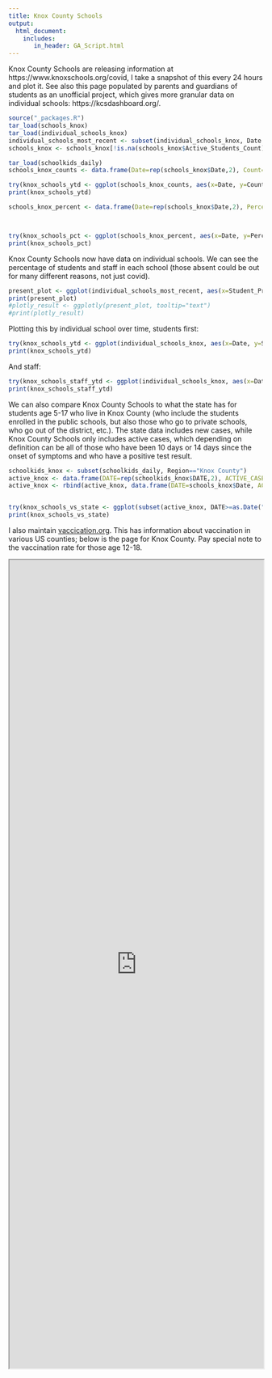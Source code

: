 ```yaml
---
title: Knox County Schools
output:
  html_document:
    includes:
       in_header: GA_Script.html
---
```


Knox County Schools are releasing information at https://www.knoxschools.org/covid, I take a snapshot of this every 24 hours and plot it. See also this page populated by parents and guardians of students as an unofficial project, which gives more granular data on individual schools: https://kcsdashboard.org/.

```r

source("_packages.R")
tar_load(schools_knox)
tar_load(individual_schools_knox)
individual_schools_most_recent <- subset(individual_schools_knox, Date == max(Date))
schools_knox <- schools_knox[!is.na(schools_knox$Active_Students_Count),]

tar_load(schoolkids_daily)
schools_knox_counts <- data.frame(Date=rep(schools_knox$Date,2), Count=c(schools_knox$Active_Students_Count, schools_knox$Active_Staff_Count), Population=c(rep("Student", nrow(schools_knox)), rep("Staff", nrow(schools_knox))))

try(knox_schools_ytd <- ggplot(schools_knox_counts, aes(x=Date, y=Count, group=Population)) + geom_line(aes(colour=Population)) + theme_light() + ylab("Number of individuals with active covid infections") + xlab("Date") + ggtitle("Counts of covid infections in Knox County Schools, TN"))
print(knox_schools_ytd)
```

```r


schools_knox_percent <- data.frame(Date=rep(schools_knox$Date,2), Percent=c(schools_knox$Active_Students_Percent, schools_knox$Active_Staff_Percent), Population=c(rep("Student", nrow(schools_knox)), rep("Staff", nrow(schools_knox))))



try(knox_schools_pct <- ggplot(schools_knox_percent, aes(x=Date, y=Percent, group=Population)) + geom_line(aes(colour=Population)) + theme_light() + ylab("Percent of individuals with active covid infections") + xlab("Date") + ggtitle("Percentage of covid infections in Knox County Schools, TN"))
print(knox_schools_pct)
```

Knox County Schools now have data on individual schools. We can see the percentage of students and staff in each school (those absent could be out for many different reasons, not just covid).

```r
present_plot <- ggplot(individual_schools_most_recent, aes(x=Student_Present_Percent, y=Staff_Present_Percent, group=Level, text=School)) + geom_point(aes(colour=Level)) + theme_light() + ylab("Percentage of staff present") + xlab("Percentage of students present") + ggtitle(paste0("Attendance in each school as of ", as.Date(max(individual_schools_most_recent$Date),"%b %d, %Y")))
print(present_plot)
#plotly_result <- ggplotly(present_plot, tooltip="text")
#print(plotly_result)
```

Plotting this by individual school over time, students first:

```r

try(knox_schools_ytd <- ggplot(individual_schools_knox, aes(x=Date, y=Student_Present_Percent, group=School)) + geom_line(aes(colour=School)) + theme_light() + ylab("Percentage of students in attendance") + xlab("Date") + ggtitle("Student attendance in Knox County Schools") + facet_wrap(~ School, ncol=3) + theme(legend.position = "none") )
print(knox_schools_ytd)
```

And staff:

```r

try(knox_schools_staff_ytd <- ggplot(individual_schools_knox, aes(x=Date, y=Staff_Present_Percent, group=School)) + geom_line(aes(colour=School)) + theme_light() + ylab("Percentage of staff in attendance") + xlab("Date") + ggtitle("Staff attendance in Knox County Schools") + facet_wrap(~ School, ncol=3) + theme(legend.position = "none") )
print(knox_schools_staff_ytd)
```

We can also compare Knox County Schools to what the state has for students age 5-17 who live in Knox County (who include the students enrolled in the public schools, but also those who go to private schools, who go out of the district, etc.). The state data includes new cases, while Knox County Schools only includes active cases, which depending on definition can be all of those who have been 10 days or 14 days since the onset of symptoms and who have a positive test result. 

```r
schoolkids_knox <- subset(schoolkids_daily, Region=="Knox County")
active_knox <- data.frame(DATE=rep(schoolkids_knox$DATE,2), ACTIVE_CASES=c(zoo::rollsum(schoolkids_knox$NEW_CASES, k=10, align="right", fill=NA), zoo::rollsum(schoolkids_knox$NEW_CASES, k=14, align="right", fill=NA)), POPULATION=c(rep("Knox County ('Active' = 10 days, age 5-17)", nrow(schoolkids_knox)), rep("Knox County ('Active' = 14 days, age 5-17)", nrow(schoolkids_knox)))) 
active_knox <- rbind(active_knox, data.frame(DATE=schools_knox$Date, ACTIVE_CASES=schools_knox$Active_Students_Count, POPULATION=rep("Knox Schools Only Data", nrow(schools_knox))))


try(knox_schools_vs_state <- ggplot(subset(active_knox, DATE>=as.Date("2021-06-01")), aes(x=DATE, y=ACTIVE_CASES, group=POPULATION)) + geom_line(aes(colour=POPULATION)) + theme_light() + ylab("Number of active covid cases for\npeople of student age in Knox County") + xlab("Date") + ggtitle("Percentage of covid infections in Knox County Schools, TN"))
print(knox_schools_vs_state)
```

I also maintain [vaccication.org](http://vaccication.org). This has information about vaccination in various US counties; below is the page for Knox County. Pay special note to the vaccination rate for those age 12-18.

<iframe src='https://vaccication.org/counties/Knox_TN.html' width="100%" height=1600></iframe>